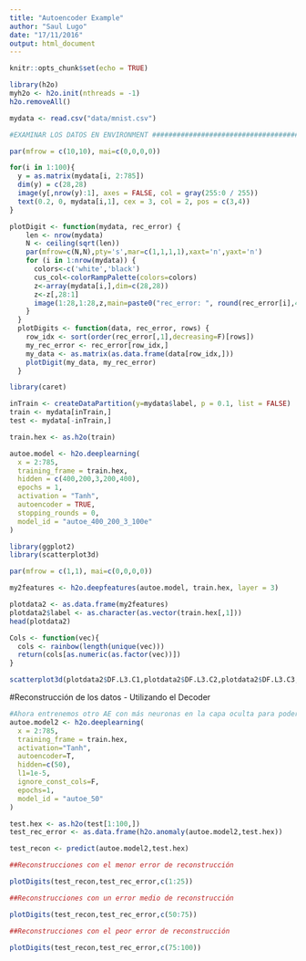 ```yaml
---
title: "Autoencoder Example"
author: "Saul Lugo"
date: "17/11/2016"
output: html_document
---
```


```r
knitr::opts_chunk$set(echo = TRUE)
```

```r
library(h2o)
myh2o <- h2o.init(nthreads = -1)
h2o.removeAll()
```

```r
mydata <- read.csv("data/mnist.csv")

#EXAMINAR LOS DATOS EN ENVIRONMENT #####################################

par(mfrow = c(10,10), mai=c(0,0,0,0))

for(i in 1:100){
  y = as.matrix(mydata[i, 2:785])
  dim(y) = c(28,28)
  image(y[,nrow(y):1], axes = FALSE, col = gray(255:0 / 255))
  text(0.2, 0, mydata[i,1], cex = 3, col = 2, pos = c(3,4))
}
```

```r
plotDigit <- function(mydata, rec_error) {
    len <- nrow(mydata)
    N <- ceiling(sqrt(len))
    par(mfrow=c(N,N),pty='s',mar=c(1,1,1,1),xaxt='n',yaxt='n')
    for (i in 1:nrow(mydata)) {
      colors<-c('white','black')
      cus_col<-colorRampPalette(colors=colors)
      z<-array(mydata[i,],dim=c(28,28))
      z<-z[,28:1]
      image(1:28,1:28,z,main=paste0("rec_error: ", round(rec_error[i],4)),col=cus_col(256))
    }
  }
  plotDigits <- function(data, rec_error, rows) {
    row_idx <- sort(order(rec_error[,1],decreasing=F)[rows])
    my_rec_error <- rec_error[row_idx,]
    my_data <- as.matrix(as.data.frame(data[row_idx,]))
    plotDigit(my_data, my_rec_error)
  }
```


```r
library(caret)

inTrain <- createDataPartition(y=mydata$label, p = 0.1, list = FALSE)
train <- mydata[inTrain,]
test <- mydata[-inTrain,]

train.hex <- as.h2o(train)

autoe.model <- h2o.deeplearning(
  x = 2:785,
  training_frame = train.hex,
  hidden = c(400,200,3,200,400),
  epochs = 1,
  activation = "Tanh",
  autoencoder = TRUE,
  stopping_rounds = 0,
  model_id = "autoe_400_200_3_100e"
)

```

```r
library(ggplot2)
library(scatterplot3d)

par(mfrow = c(1,1), mai=c(0,0,0,0))

my2features <- h2o.deepfeatures(autoe.model, train.hex, layer = 3)

plotdata2 <- as.data.frame(my2features)
plotdata2$label <- as.character(as.vector(train.hex[,1]))
head(plotdata2)

Cols <- function(vec){
  cols <- rainbow(length(unique(vec)))
  return(cols[as.numeric(as.factor(vec))])
}

scatterplot3d(plotdata2$DF.L3.C1,plotdata2$DF.L3.C2,plotdata2$DF.L3.C3,color=Cols(plotdata2$label),main="Visualización 3D")

```


#Reconstrucción de los datos - Utilizando el Decoder

```r
#Ahora entrenemos otro AE con más neuronas en la capa oculta para poder reconstruir los datos originales.
autoe.model2 <- h2o.deeplearning(
  x = 2:785,
  training_frame = train.hex,
  activation="Tanh",
  autoencoder=T,
  hidden=c(50),
  l1=1e-5,
  ignore_const_cols=F,
  epochs=1,
  model_id = "autoe_50"
)

test.hex <- as.h2o(test[1:100,])
test_rec_error <- as.data.frame(h2o.anomaly(autoe.model2,test.hex))

test_recon <- predict(autoe.model2,test.hex)

##Reconstrucciones con el menor error de reconstrucción

plotDigits(test_recon,test_rec_error,c(1:25))

```

```r
##Reconstrucciones con un error medio de reconstrucción

plotDigits(test_recon,test_rec_error,c(50:75))


```

```r
##Reconstrucciones con el peor error de reconstrucción

plotDigits(test_recon,test_rec_error,c(75:100))

```
